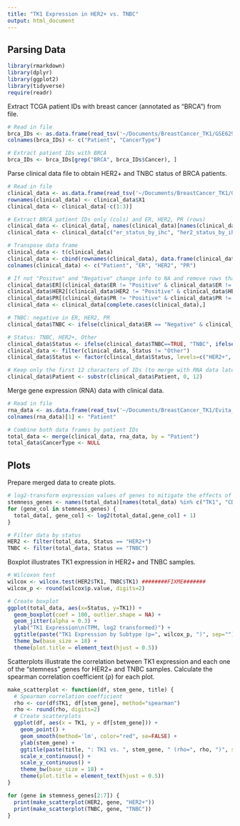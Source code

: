 ```yaml
---
title: "TK1 Expression in HER2+ vs. TNBC"
output: html_document
---
```

## Parsing Data  

```r
library(rmarkdown)
library(dplyr)
library(ggplot2)
library(tidyverse)
require(readr)
```
  
Extract TCGA patient IDs with breast cancer (annotated as "BRCA") from file.  
```r
# Read in file
brca_IDs <- as.data.frame(read_tsv('~/Documents/BreastCancer_TK1/GSE62944_06_01_15_TCGA_24_CancerType_Samples.txt'))
colnames(brca_IDs) <- c("Patient", "CancerType")

# Extract patient IDs with BRCA
brca_IDs <- brca_IDs[grep("BRCA", brca_IDs$Cancer), ]
```
  
Parse clinical data file to obtain HER2+ and TNBC status of BRCA patients.  
```r
# Read in file
clinical_data <- as.data.frame(read_tsv('~/Documents/BreastCancer_TK1/GSE62944_06_01_15_TCGA_24_548_Clinical_Variables_9264_Samples.txt'))
rownames(clinical_data) <- clinical_data$X1
clinical_data <- clinical_data[-c(1:3)]

# Extract BRCA patient IDs only (cols) and ER, HER2, PR (rows)
clinical_data <- clinical_data[, names(clinical_data)[names(clinical_data) %in% brca_IDs$Patient]]
clinical_data <- clinical_data[c("er_status_by_ihc", "her2_status_by_ihc", "pr_status_by_ihc"),]

# Transpose data frame
clinical_data <- t(clinical_data)
clinical_data <- cbind(rownames(clinical_data), data.frame(clinical_data, row.names = NULL))
colnames(clinical_data) <- c("Patient", "ER", "HER2", "PR")

# If not "Positve" and "Negative" change info to NA and remove rows that have NA in any column
clinical_data$ER[(clinical_data$ER != "Positive" & clinical_data$ER != "Negative")] <- NA
clinical_data$HER2[(clinical_data$HER2 != "Positive" & clinical_data$HER2 != "Negative")] <- NA
clinical_data$PR[(clinical_data$PR != "Positive" & clinical_data$PR != "Negative")] <- NA
clinical_data <- clinical_data[complete.cases(clinical_data),]

# TNBC: negative in ER, HER2, PR
clinical_data$TNBC <- ifelse(clinical_data$ER == "Negative" & clinical_data$HER2 == "Negative" & clinical_data$PR == "Negative", TRUE, FALSE) 

# Status: TNBC, HER2+, Other
clinical_data$Status <- ifelse(clinical_data$TNBC==TRUE, "TNBC", ifelse(clinical_data$HER2=="Positive", "HER2+", "Other"))
clinical_data <- filter(clinical_data, Status != "Other")
clinical_data$Status <- factor(clinical_data$Status, levels=c("HER2+", "TNBC"))

# Keep only the first 12 characters of IDs (to merge with RNA data later on)
clinical_data$Patient <- substr(clinical_data$Patient, 0, 12)
```
  
Merge gene expression (RNA) data with clinical data.  
```r
# Read in file
rna_data <- as.data.frame(read_tsv('~/Documents/BreastCancer_TK1/Evita_RNASeq.tsv.gz'))
colnames(rna_data)[1] <- "Patient"

# Combine both data frames by patient IDs
total_data <- merge(clinical_data, rna_data, by = "Patient")
total_data$CancerType <- NULL
```
  
  
## Plots
Prepare merged data to create plots.  
```r
# log2-transform expression values of genes to mitigate the effects of outliers
stemness_genes <- names(total_data)[names(total_data) %in% c("TK1", "CD44", "SNAI1", "SNAI2", "TWIST1", "ZEB1", "TGFB1")]
for (gene_col in stemness_genes) {
  total_data[, gene_col] <- log2(total_data[,gene_col] + 1)
}

# Filter data by status
HER2 <- filter(total_data, Status == "HER2+")
TNBC <- filter(total_data, Status == "TNBC")
```
  
Boxplot illustrates TK1 expression in HER2+ and TNBC samples.  
```r
# Wilcoxon test
wilcox <- wilcox.test(HER2$TK1, TNBC$TK1) ########FIXME#######
wilcox_p <- round(wilcox$p.value, digits=2)

# Create boxplot
ggplot(total_data, aes(x=Status, y=TK1)) + 
  geom_boxplot(coef = 100, outlier.shape = NA) + 
  geom_jitter(alpha = 0.3) +
  ylab("TK1 Expression\n(TPM, log2 transformed)") +
  ggtitle(paste("TK1 Expression by Subtype (p=", wilcox_p, ")", sep="")) + #######FIXME: WILCOX TEST
  theme_bw(base_size = 18) +
  theme(plot.title = element_text(hjust = 0.5))
```
  
  
Scatterplots illustrate the correlation between TK1 expression and each one of the "stemness" genes for HER2+ and TNBC samples.
Calculate the spearman correlation coefficient (ρ) for each plot.  
```r
make_scatterplot <- function(df, stem_gene, title) {
  # Spearman correlation coefficient
  rho <- cor(df$TK1, df[stem_gene], method="spearman")
  rho <- round(rho, digits=2)
  # Create scatterplots
  ggplot(df, aes(x = TK1, y = df[stem_gene])) + 
    geom_point() + 
    geom_smooth(method='lm', color="red", se=FALSE) +
    ylab(stem_gene) + 
    ggtitle(paste(title, ": TK1 vs. ", stem_gene, " (rho=", rho, ")", sep="")) +
    scale_x_continuous() + 
    scale_y_continuous() + 
    theme_bw(base_size = 18) +
    theme(plot.title = element_text(hjust = 0.5))
}

for (gene in stemness_genes[2:7]) {
  print(make_scatterplot(HER2, gene, "HER2+"))
  print(make_scatterplot(TNBC, gene, "TNBC"))
}

```

